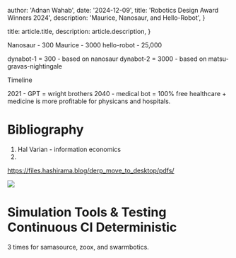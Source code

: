 
  author: 'Adnan Wahab',
  date: '2024-12-09',
  title: 'Robotics Design Award Winners 2024',
  description:
    'Maurice, Nanosaur, and Hello-Robot',
}

  title: article.title,
  description: article.description,
}




Nanosaur - 300
Maurice - 3000
hello-robot - 25,000

dynabot-1 = 300 - based on nanosaur
dynabot-2 = 3000 - based on matsu-gravas-nightingale

Timeline

2021 - GPT = wright brothers
2040 - medical bot = 100% free healthcare + medicine is more profitable for physicans and hospitals.




# Bibliography
1. Hal Varian - information economics
2. 

https://files.hashirama.blog/derp_move_to_desktop/pdfs/

<img src="https://files.hashirama.blog/derp_move_to_desktop/pdfs/image_0.png" />




# Simulation Tools & Testing Continuous CI Deterministic
3 times for samasource, zoox, and swarmbotics.





